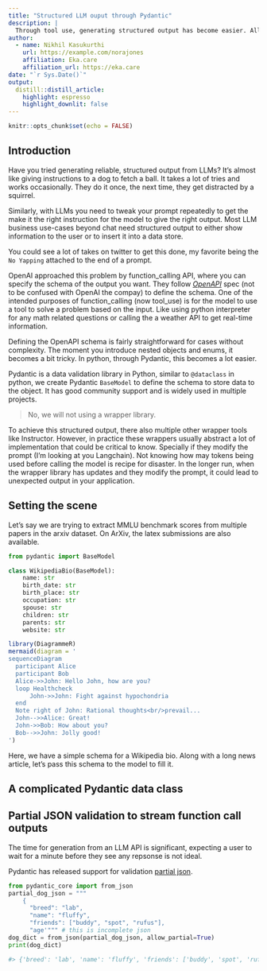 ```yaml
---
title: "Structured LLM ouput through Pydantic"
description: |
  Through tool use, generating structured output has become easier. All we need to do is specify the function schema in OpenAPI spec. Yes, this can be streamed too. 
author:
  - name: Nikhil Kasukurthi
    url: https://example.com/norajones
    affiliation: Eka.care
    affiliation_url: https://eka.care
date: "`r Sys.Date()`"
output: 
  distill::distill_article:
    highlight: espresso
    highlight_downlit: false
---
```


```r
knitr::opts_chunk$set(echo = FALSE)
```

## Introduction 
Have you tried generating reliable, structured output from LLMs? It's almost like giving instructions to a dog to fetch a ball.
It takes a lot of tries and works occasionally.
They do it once, the next time, they get distracted by a squirrel.

Similarly, with LLMs you need to tweak your prompt repeatedly to get the make it the right instruction for the model to give the right output.
Most LLM business use-cases beyond chat need structured output to either show information to the user or to insert it into a data store.

You could see a lot of takes on twitter to get this done, my favorite being the `No Yapping` attached to the end of a prompt. 

OpenAI approached this problem by function_calling API, where you can specify the schema of the output you want. They follow [_OpenAPI_](https://swagger.io/specification/) spec (not to be confused with OpenAI the compay) to define the schema. 
One of the intended purposes of function_calling (now tool_use) is for the model to use a tool to solve a problem based on the input. Like using python interpreter for any math related questions or calling the a weather API to get real-time information. 

Defining the OpenAPI schema is fairly straightforward for cases without complexity. 
The moment you introduce nested objects and enums, it becomes a bit tricky.
In python, through Pydantic, this becomes a lot easier. 

Pydantic is a data validation library in Python, similar to `@dataclass` in python, we create Pydantic `BaseModel` to define the schema to store data to the object.
It has good community support and is widely used in multiple projects. 

> No, we will not using a wrapper library.

To achieve this structured output, there also multiple other wrapper tools like Instructor. 
However, in practice these wrappers usually abstract a lot of implementation that could be critical to know.
Specially if they modify the prompt (I'm looking at you Langchain). 
Not knowing how may tokens being used before calling the model is recipe for disaster.
In the longer run, when the wrapper library has updates and they modify the prompt, it could lead to unexpected output in your application.

## Setting the scene
Let's say we are trying to extract MMLU benchmark scores from multiple papers in the arxiv dataset.
On ArXiv, the latex submissions are also available. 

```python
from pydantic import BaseModel

class WikipediaBio(BaseModel):
    name: str
    birth_date: str
    birth_place: str
    occupation: str
    spouse: str
    children: str
    parents: str
    website: str
```


```r
library(DiagrammeR)
mermaid(diagram = '
sequenceDiagram
  participant Alice
  participant Bob
  Alice->>John: Hello John, how are you?
  loop Healthcheck
      John->>John: Fight against hypochondria
  end
  Note right of John: Rational thoughts<br/>prevail...
  John-->>Alice: Great!
  John->>Bob: How about you?
  Bob-->>John: Jolly good!
')
```

Here, we have a simple schema for a Wikipedia bio. Along with a long news article, let's pass this schema to the model to fill it. 

## A complicated Pydantic data class


## Partial JSON validation to stream function call outputs
The time for generation from an LLM API is significant, expecting a user to wait for a minute before they see any repsonse is not ideal.

Pydantic has released support for validation [partial json](https://docs.pydantic.dev/latest/concepts/json/#partial-json-parsing).

```python
from pydantic_core import from_json
partial_dog_json = """
    {
      "breed": "lab", 
      "name": "fluffy", 
      "friends": ["buddy", "spot", "rufus"], 
      "age'""" # this is incomplete json
dog_dict = from_json(partial_dog_json, allow_partial=True)
print(dog_dict)

#> {'breed': 'lab', 'name': 'fluffy', 'friends': ['buddy', 'spot', 'rufus']}
```


